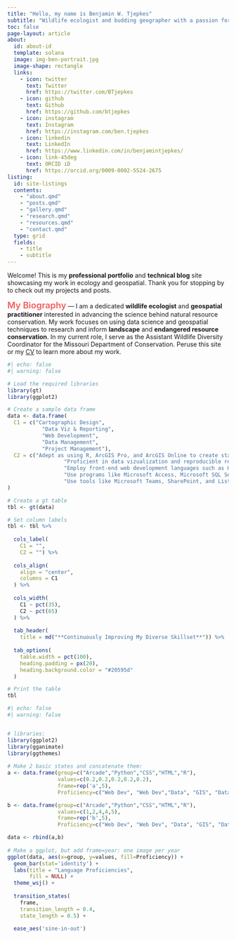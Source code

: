 ---
title: "Hello, my name is Benjamin W. Tjepkes"
subtitle: "Wildlife ecologist and budding geographer with a passion for conservation science."
toc: false
page-layout: article
about:
  id: about-id
  template: solana
  image: img-ben-portrait.jpg
  image-shape: rectangle
  links:
    - icon: twitter
      text: Twitter
      href: https://twitter.com/BTjepkes
    - icon: github
      text: Github
      href: https://github.com/btjepkes
    - icon: instagram
      text: Instagram
      href: https://instagram.com/ben.tjepkes
    - icon: linkedin
      text: LinkedIn
      href: https://www.linkedin.com/in/benjamintjepkes/
    - icon: link-45deg
      text: ORCID iD
      href: https://orcid.org/0009-0002-5524-2675
listing:
  id: site-listings
  contents:
    - "about.qmd"    
    - "posts.qmd"
    - "gallery.qmd"
    - "research.qmd"
    - "resources.qmd" 
    - "contact.qmd"  
  type: grid
  fields: 
    - title
    - subtitle
---

::: {.centered}
Welcome! This is my **professional portfolio** and **technical blog** site showcasing my work in ecology and geospatial. Thank you for stopping by to check out my projects and posts.
:::


::: {#about-id}

<span style="color: #f55c5c; font-size: 20px; font-weight: 600;">My Biography</span> --- I am a dedicated **wildlife ecologist** and **geospatial practitioner** interested in advancing the science behind natural resource conservation. My work focuses on using data science and geospatial techniques to research and inform **landscape** and **endangered resource conservation**. In my current role, I serve as the Assistant Wildlife Diversity Coordinator for the Missouri Department of Conservation. Peruse this site or my [CV](about.qmd) to learn more about my work.

:::


::: {#site-listings}

:::



```{r}
#| echo: false
#| warning: false

# Load the required libraries
library(gt)
library(ggplot2)

# Create a sample data frame
data <- data.frame(
  C1 = c("Cartographic Design",
           "Data Viz & Reporting",
           "Web Development",
           "Data Management",
           "Project Management"),
  C2 = c("Adept as using R, ArcGIS Pro, and ArcGIS Online to create static and dynamic maps, with a comprehensive understanding of cartographic design fundamentals.",
                  "Proficient in data vizualization and reproducible reporting using Quarto, R Markdown, and Jupyter Notebooks.",
                  "Employ front-end web development languages such as HTML and CSS to design functional and beautiful websites.",
                  "Use programs like Microsoft Access, Microsoft SQL Server, and ArcGIS Pro to manipulate and maintain high-quality data in relational databases.",
                  "Use tools like Microsoft Teams, SharePoint, and Lists to manage complex projects and collaborate with team members efficiently.")
)

# Create a gt table
tbl <- gt(data)

# Set column labels
tbl <- tbl %>%
  
  cols_label(
    C1 = "",
    C2 = "") %>% 
  
  cols_align(
    align = "center",
    columns = C1
  ) %>% 
  
  cols_width(
    C1 ~ pct(35),
    C2 ~ pct(65)
  ) %>% 
  
  tab_header(
    title = md("**Continuously Improving My Diverse Skillset**")) %>% 
  
  tab_options(
    table.width = pct(100),
    heading.padding = px(20),
    heading.background.color = "#20595d"
  )

# Print the table
tbl

```

```{r}
#| echo: false
#| warning: false


# libraries:
library(ggplot2)
library(gganimate)
library(ggthemes)
 
# Make 2 basic states and concatenate them:
a <- data.frame(group=c("Arcade","Python","CSS","HTML","R"),
                values=c(0.2,0.2,0.2,0.2,0.2),
                frame=rep('a',5),
                Proficiency=c("Web Dev", "Web Dev","Data", "GIS", "Data"))

b <- data.frame(group=c("Arcade","Python","CSS","HTML","R"),
                values=c(1,2,4,4,5),
                frame=rep('b',5),
                Proficiency=c("Web Dev", "Web Dev", "Data", "GIS", "Data"))

data <- rbind(a,b)  
 
# Make a ggplot, but add frame=year: one image per year
ggplot(data, aes(x=group, y=values, fill=Proficiency)) + 
  geom_bar(stat='identity') +
  labs(title = "Language Proficiencies",
       fill = NULL) +
  theme_wsj() +
  
  transition_states(
    frame,
    transition_length = 0.4,
    state_length = 0.5) +
  
  ease_aes('sine-in-out')
```

